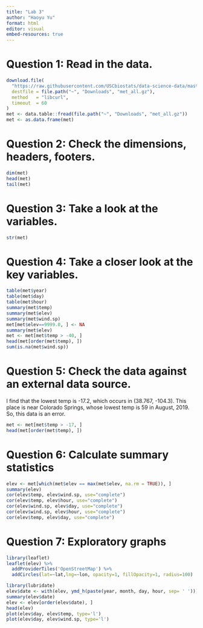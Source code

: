 ```yaml
---
title: "Lab 3"
author: "Haoyu Yu"
format: html
editor: visual
embed-resources: true
---
```


# Question 1: Read in the data.

```r
download.file(
  "https://raw.githubusercontent.com/USCbiostats/data-science-data/master/02_met/met_all.gz",
  destfile = file.path("~", "Downloads", "met_all.gz"),
  method   = "libcurl",
  timeout  = 60
)
met <- data.table::fread(file.path("~", "Downloads", "met_all.gz"))
met <- as.data.frame(met)
```

# Question 2: Check the dimensions, headers, footers.

```r
dim(met)
head(met)
tail(met)
```

# Question 3: Take a look at the variables.

```r
str(met)
```

# Question 4: Take a closer look at the key variables.

```r
table(met$year)
table(met$day)
table(met$hour)
summary(met$temp)
summary(met$elev)
summary(met$wind.sp)
met[met$elev==9999.0, ] <- NA
summary(met$elev)
met <- met[met$temp > -40, ]
head(met[order(met$temp), ])
sum(is.na(met$wind.sp))
```

# Question 5: Check the data against an external data source.

I find that the lowest temp is -17.2, which occurs in (38.767, -104.3). This place is near Colorado Springs, whose lowest temp is 59 in August, 2019. So, this data is an error.

```r
met <- met[met$temp > -17, ]
head(met[order(met$temp), ])
```

# Question 6: Calculate summary statistics
```r
elev <- met[which(met$elev == max(met$elev, na.rm = TRUE)), ]
summary(elev)
cor(elev$temp, elev$wind.sp, use="complete")
cor(elev$temp, elev$hour, use="complete")
cor(elev$wind.sp, elev$day, use="complete")
cor(elev$wind.sp, elev$hour, use="complete")
cor(elev$temp, elev$day, use="complete")
```

# Question 7: Exploratory graphs
```r
library(leaflet)
leaflet(elev) %>%
  addProviderTiles('OpenStreetMap') %>% 
  addCircles(lat=~lat,lng=~lon, opacity=1, fillOpacity=1, radius=100)

library(lubridate)
elev$date <- with(elev, ymd_h(paste(year, month, day, hour, sep= ' ')))
summary(elev$date)
elev <- elev[order(elev$date), ]
head(elev)
plot(elev$day, elev$temp, type='l')
plot(elev$day, elev$wind.sp, type='l')
```


